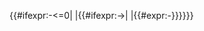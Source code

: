 {{#ifexpr:{{{1}}}-{{{2}}}<=0|&nbsp;|{{#ifexpr:{{{1}}}-{{{2}}}>{{{3}}}|&nbsp;|{{#expr:{{{1}}}-{{{2}}}}}}}}}<noinclude>
{{Documentation}}
<!-- PLEASE ADD CATEGORIES AND INTERWIKIS TO THE /doc SUBPAGE, THANKS -->
</noinclude>